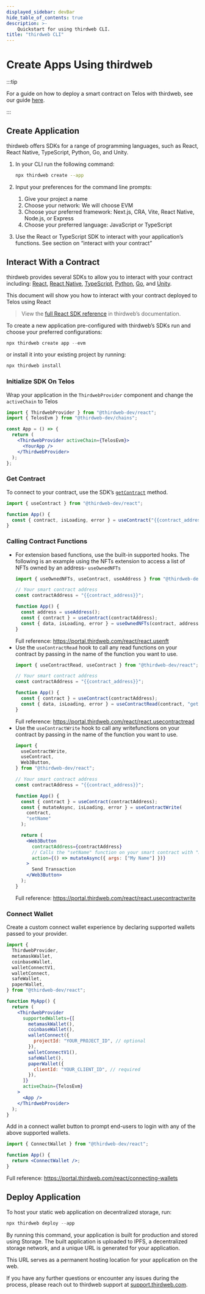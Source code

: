 ---
displayed_sidebar: devBar
hide_table_of_contents: true
description: >-
    Quickstart for using thirdweb CLI.
title: "thirdweb CLI"
---

# Create Apps Using thirdweb

:::tip

For a guide on how to deploy a smart contract on Telos with thirdweb, see our guide [here](/evm/smart-contracts/smart_contract_using_thirdweb/).

:::

## Create Application

thirdweb offers SDKs for a range of programming languages, such as React, React Native, TypeScript, Python, Go, and Unity.

1. In your CLI run the following command:

   ```bash
   npx thirdweb create --app
   ```

2. Input your preferences for the command line prompts:
   1. Give your project a name
   2. Choose your network: We will choose EVM
   3. Choose your preferred framework: Next.js, CRA, Vite, React Native, Node.js, or Express
   4. Choose your preferred language: JavaScript or TypeScript
3. Use the React or TypeScript SDK to interact with your application’s functions. See section on “interact with your contract”

## Interact With a Contract

thirdweb provides several SDKs to allow you to interact with your contract including: [React](https://portal.thirdweb.com/react), [React Native](https://portal.thirdweb.com/react-native), [TypeScript](https://portal.thirdweb.com/typescript), [Python](https://thirdweb.com/sdk), [Go](https://thirdweb.com/sdk), and [Unity](https://portal.thirdweb.com/unity).

This document will show you how to interact with your contract deployed to Telos using React

> View the [full React SDK reference](https://portal.thirdweb.com/react) in thirdweb’s documentation.

To create a new application pre-configured with thirdweb’s SDKs run and choose your preferred configurations:

```jsx
npx thirdweb create app --evm
```

or install it into your existing project by running:

```jsx
npx thirdweb install
```

### Initialize SDK On Telos

Wrap your application in the `ThirdwebProvider` component and change the `activeChain` to Telos

```jsx
import { ThirdwebProvider } from "@thirdweb-dev/react";
import { TelosEvm } from "@thirdweb-dev/chains";

const App = () => {
  return (
    <ThirdwebProvider activeChain={TelosEvm}>
      <YourApp />
    </ThirdwebProvider>
  );
};
```

### Get Contract

To connect to your contract, use the SDK’s [`getContract`](https://portal.thirdweb.com/typescript/sdk.thirdwebsdk.getcontract) method.

```jsx
import { useContract } from "@thirdweb-dev/react";

function App() {
  const { contract, isLoading, error } = useContract("{{contract_address}}");
}
```

### Calling Contract Functions

- For extension based functions, use the built-in supported hooks. The following is an example using the NFTs extension to access a list of NFTs owned by an address- `useOwnedNFTs`
  ```jsx
  import { useOwnedNFTs, useContract, useAddress } from "@thirdweb-dev/react";

  // Your smart contract address
  const contractAddress = "{{contract_address}}";

  function App() {
    const address = useAddress();
    const { contract } = useContract(contractAddress);
    const { data, isLoading, error } = useOwnedNFTs(contract, address);
  }
  ```
  Full reference: https://portal.thirdweb.com/react/react.usenft
- Use the `useContractRead` hook to call any read functions on your contract by passing in the name of the function you want to use.
  ```jsx
  import { useContractRead, useContract } from "@thirdweb-dev/react";

  // Your smart contract address
  const contractAddress = "{{contract_address}}";

  function App() {
    const { contract } = useContract(contractAddress);
    const { data, isLoading, error } = useContractRead(contract, "getName");
  }
  ```
  Full reference: https://portal.thirdweb.com/react/react.usecontractread
- Use the `useContractWrite` hook to call any writefunctions on your contract by passing in the name of the function you want to use.
  ```jsx
  import {
    useContractWrite,
    useContract,
    Web3Button,
  } from "@thirdweb-dev/react";

  // Your smart contract address
  const contractAddress = "{{contract_address}}";

  function App() {
    const { contract } = useContract(contractAddress);
    const { mutateAsync, isLoading, error } = useContractWrite(
      contract,
      "setName"
    );

    return (
      <Web3Button
        contractAddress={contractAddress}
        // Calls the "setName" function on your smart contract with "My Name" as the first argument
        action={() => mutateAsync({ args: ["My Name"] })}
      >
        Send Transaction
      </Web3Button>
    );
  }
  ```
  Full reference: https://portal.thirdweb.com/react/react.usecontractwrite

### Connect Wallet

Create a custom connect wallet experience by declaring supported wallets passed to your provider.

```jsx
import {
  ThirdwebProvider,
  metamaskWallet,
  coinbaseWallet,
  walletConnectV1,
  walletConnect,
  safeWallet,
  paperWallet,
} from "@thirdweb-dev/react";

function MyApp() {
  return (
    <ThirdwebProvider
      supportedWallets={[
        metamaskWallet(),
        coinbaseWallet(),
        walletConnect({
          projectId: "YOUR_PROJECT_ID", // optional
        }),
        walletConnectV1(),
        safeWallet(),
        paperWallet({
          clientId: "YOUR_CLIENT_ID", // required
        }),
      ]}
      activeChain={TelosEvm}
    >
      <App />
    </ThirdwebProvider>
  );
}
```

Add in a connect wallet button to prompt end-users to login with any of the above supported wallets.

```jsx
import { ConnectWallet } from "@thirdweb-dev/react";

function App() {
  return <ConnectWallet />;
}
```

Full reference: https://portal.thirdweb.com/react/connecting-wallets

## Deploy Application

To host your static web application on decentralized storage, run:

```jsx
npx thirdweb deploy --app
```

By running this command, your application is built for production and stored using Storage. The built application is uploaded to IPFS, a decentralized storage network, and a unique URL is generated for your application.

This URL serves as a permanent hosting location for your application on the web.

If you have any further questions or encounter any issues during the process, please reach out to thirdweb support at [support.thirdweb.com](https://support.thirdweb.com).
